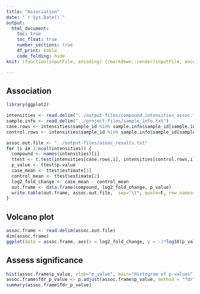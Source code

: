 ```yaml
---
title: "Association"
date: "`r Sys.Date()`"
output: 
  html_document:
    toc: true
    toc_float: true
    number_sections: true
    df_print: kable
    code_folding: hide
knit: (function(inputFile, encoding) {rmarkdown::render(inputFile, encoding = encoding, output_dir = "/sbgenomics/output-files") })

---
```


## Association

```r
library(ggplot2)

intensities <- read.delim("../output-files/compound_intensities_assoc.txt", stringsAsFactors = F)
sample.info <- read.delim("../project-files/sample_info.txt")
case.rows <- intensities$sample_id %in% sample.info$sample_id[sample.info$class == "case"]
control.rows <- intensities$sample_id %in% sample.info$sample_id[sample.info$class == "control"]

assoc.out.file <- "../output-files/assoc_results.txt"
for (i in 2:ncol(intensities)) {
  compound <- names(intensities)[i]
  ttest <- t.test(intensities[case.rows,i], intensities[control.rows,i])
  p_value <- ttest$p.value
  case_mean <- ttest$estimate[1]
  control_mean <- ttest$estimate[2]
  log2_fold_change <- case_mean - control_mean
  out.frame <- data.frame(compound, log2_fold_change, p_value)
  write.table(out.frame, assoc.out.file,  sep="\t", quote=F, row.names=F, col.names=(i==2), append=(i!=2))
}
```

## Volcano plot

```r
assoc.frame <- read.delim(assoc.out.file)
dim(assoc.frame)
ggplot(data = assoc.frame, aes(x = log2_fold_change, y = -1*log10(p_value))) + geom_point()
```

## Assess significance

```r
hist(assoc.frame$p_value, xlab="p_value", main="Histogram of p-values")
assoc.frame$fdr_p_value <- p.adjust(assoc.frame$p_value, method = "fdr")
summary(assoc.frame$fdr_p_value)
```